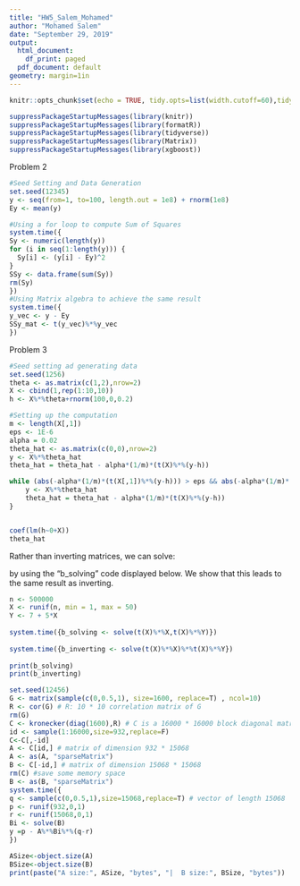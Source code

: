 ```yaml
---
title: "HW5_Salem_Mohamed"
author: "Mohamed Salem"
date: "September 29, 2019"
output:
  html_document:
    df_print: paged
  pdf_document: default
geometry: margin=1in
---
```


```r
knitr::opts_chunk$set(echo = TRUE, tidy.opts=list(width.cutoff=60),tidy=TRUE,fig.height = 4.4, fig.width = 6, fig.align = 'center')
```

```r
suppressPackageStartupMessages(library(knitr))
suppressPackageStartupMessages(library(formatR))
suppressPackageStartupMessages(library(tidyverse))
suppressPackageStartupMessages(library(Matrix))
suppressPackageStartupMessages(library(xgboost))
```

Problem 2

```r
#Seed Setting and Data Generation
set.seed(12345)
y <- seq(from=1, to=100, length.out = 1e8) + rnorm(1e8)
Ey <- mean(y)

#Using a for loop to compute Sum of Squares
system.time({ 
Sy <- numeric(length(y))
for (i in seq(1:length(y))) {
  Sy[i] <- (y[i] - Ey)^2
}
SSy <- data.frame(sum(Sy))
rm(Sy)
})
#Using Matrix algebra to achieve the same result
system.time({ 
y_vec <- y - Ey
SSy_mat <- t(y_vec)%*%y_vec
})
```

Problem 3

```r
#Seed setting ad generating data
set.seed(1256)
theta <- as.matrix(c(1,2),nrow=2)
X <- cbind(1,rep(1:10,10))
h <- X%*%theta+rnorm(100,0,0.2)

#Setting up the computation
m <- length(X[,1])
eps <- 1E-6
alpha = 0.02
theta_hat <- as.matrix(c(0,0),nrow=2)
y <- X%*%theta_hat
theta_hat = theta_hat - alpha*(1/m)*(t(X)%*%(y-h))

while (abs(-alpha*(1/m)*(t(X[,1])%*%(y-h))) > eps && abs(-alpha*(1/m)*(t(X[,2])%*%(y-h))) > eps) {
    y <- X%*%theta_hat
    theta_hat = theta_hat - alpha*(1/m)*(t(X)%*%(y-h))
}


coef(lm(h~0+X))
theta_hat

```

Rather than inverting matrices, we can solve:

\begin{equation*}
\hat\beta = (X'X)^{-1}X'\underline{y}
\end{equation*}

by using the "b_solving" code displayed below. We show that this leads to the same result as inverting.

```r
n <- 500000
X <- runif(n, min = 1, max = 50)
Y <- 7 + 5*X
  
system.time({b_solving <- solve(t(X)%*%X,t(X)%*%Y)})
    
system.time({b_inverting <- solve(t(X)%*%X)%*%t(X)%*%Y})
    
print(b_solving)
print(b_inverting)
```

```r
set.seed(12456) 
G <- matrix(sample(c(0,0.5,1), size=1600, replace=T) , ncol=10)
R <- cor(G) # R: 10 * 10 correlation matrix of G
rm(G)
C <- kronecker(diag(1600),R) # C is a 16000 * 16000 block diagonal matrix
id <- sample(1:16000,size=932,replace=F)
C<-C[,-id]
A <- C[id,] # matrix of dimension 932 * 15068
A <- as(A, "sparseMatrix")
B <- C[-id,] # matrix of dimension 15068 * 15068
rm(C) #save some memory space
B <- as(B, "sparseMatrix")
system.time({
q <- sample(c(0,0.5,1),size=15068,replace=T) # vector of length 15068
p <- runif(932,0,1)
r <- runif(15068,0,1)
Bi <- solve(B)
y =p - A%*%Bi%*%(q-r)
})
```

```r
ASize<-object.size(A)
BSize<-object.size(B)
print(paste("A size:", ASize, "bytes", "|  B size:", BSize, "bytes"))
```
